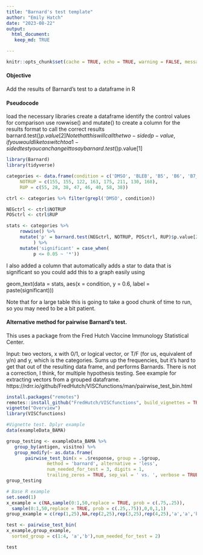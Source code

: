```yaml
---
title: "Barnard's test template"
author: "Emily Hatch"
date: "2023-08-22"
output: 
  html_document:
   keep_md: TRUE

---
```


```r
knitr::opts_chunk$set(cache = TRUE, echo = TRUE, warning = FALSE, message = FALSE, error = FALSE, fig_width = 4, fig_height = 6, fig_retina = TRUE, dev = c("png", "pdf")) 
```

#### Objective
Add the results of Barnard’s test to a dataframe in R

#### Pseudocode
load the necessary libraries
create a dataframe
identify the control values for comparison
use rowwise() and mutate() to create a column for the results
format to call the correct results barnard.test()$p.value[2]
Note that this will call the two-sided p-value, if you would like to switch to a 1-sided test you can change it to say barnard.test()$p.value[1]

```r
library(Barnard)
library(tidyverse)

categories <- data.frame(condition = c('DMSO', 'BLEB', 'B5', 'B6', 'B7_2uM', 'B8', 'D9', 'B7_500nM'), 
     NOTRUP = c(155, 155, 122, 163, 175, 211, 130, 168),
     RUP = c(55, 28, 38, 47, 46, 40, 58, 38))

ctrl <- categories %>% filter(grepl('DMSO', condition))

NEGctrl <- ctrl$NOTRUP
POSctrl <- ctrl$RUP

stats <- categories %>%
     rowwise() %>%
     mutate('p' = barnard.test(NEGctrl, NOTRUP, POSctrl, RUP)$p.value[2]
          ) %>%
     mutate('significant' = case_when(
          p <= 0.05 ~ '*'))
```

I also added a column that automatically adds a star to data that is significant so you could add this to a graph easily using

geom_text(data = stats, aes(x = condition, y = 0.6, label = paste(significant)))

Note that for a large table this is going to take a good chunk of time to run, so you may need to be a bit patient.

#### Alternative method for pairwise Barnard's test.
This uses a package from the Fred Hutch Vaccine Immunology Statistical Center. 

Input: two vectors, x with 0/1, or logical vector, or T/F  (for us, equivalent of y/n) and y, which is the categories. Sums up the frequencies, but it's hard to get that out of the resulting data frame, and performs Barnards. There is not a correction, I think, for multiple hypothesis testing. See example for extracting vectors from a grouped dataframe.  https://rdrr.io/github/FredHutch/VISCfunctions/man/pairwise_test_bin.html

```r
install.packages("remotes")
remotes::install_github("FredHutch/VISCfunctions", build_vignettes = TRUE)
vignette("Overview")
library(VISCfunctions)

#Vignette test. Dplyr example
data(exampleData_BAMA)

group_testing <- exampleData_BAMA %>%
   group_by(antigen, visitno) %>%
   group_modify(~ as.data.frame(
       pairwise_test_bin(x = .$response, group = .$group,
               method = 'barnard', alternative = 'less',
               num_needed_for_test = 3, digits = 1,
               trailing_zeros = TRUE, sep_val = ' vs. ', verbose = TRUE)))
group_testing
```


```r
# Base R example
set.seed(1)
x_example = c(NA,sample(0:1,50,replace = TRUE, prob = c(.75,.25)),
  sample(0:1,50,replace = TRUE, prob = c(.25,.75)),0,0,1,1)
group_example = c(rep(1,25),NA,rep(2,25),rep(3,25),rep(4,25),'a','a','b','b')

test <- pairwise_test_bin(
x_example,group_example,
  sorted_group = c(1:4, 'a','b'),num_needed_for_test = 2)

test
```

